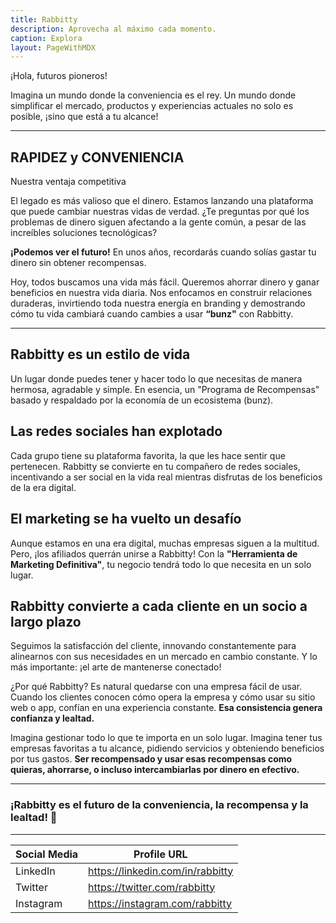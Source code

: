 ```yaml
---
title: Rabbitty
description: Aprovecha al máximo cada momento.
caption: Explora
layout: PageWithMDX
---
```


¡Hola, futuros pioneros!

Imagina un mundo donde la conveniencia es el rey. Un mundo donde simplificar el mercado, productos y experiencias actuales no solo es posible, ¡sino que está a tu alcance!

---

## RAPIDEZ y CONVENIENCIA
Nuestra ventaja competitiva

El legado es más valioso que el dinero. Estamos lanzando una plataforma que puede cambiar nuestras vidas de verdad. ¿Te preguntas por qué los problemas de dinero siguen afectando a la gente común, a pesar de las increíbles soluciones tecnológicas?

**¡Podemos ver el futuro!** En unos años, recordarás cuando solías gastar tu dinero sin obtener recompensas.

Hoy, todos buscamos una vida más fácil. Queremos ahorrar dinero y ganar beneficios en nuestra vida diaria. Nos enfocamos en construir relaciones duraderas, invirtiendo toda nuestra energía en branding y demostrando cómo tu vida cambiará cuando cambies a usar **“bunz"** con Rabbitty.

---

## Rabbitty es un estilo de vida

Un lugar donde puedes tener y hacer todo lo que necesitas de manera hermosa, agradable y simple. En esencia, un "Programa de Recompensas" basado y respaldado por la economía de un ecosistema (bunz).

## Las redes sociales han explotado

Cada grupo tiene su plataforma favorita, la que les hace sentir que pertenecen. Rabbitty se convierte en tu compañero de redes sociales, incentivando a ser social en la vida real mientras disfrutas de los beneficios de la era digital.

## El marketing se ha vuelto un desafío

Aunque estamos en una era digital, muchas empresas siguen a la multitud. Pero, ¡los afiliados querrán unirse a Rabbitty! Con la **"Herramienta de Marketing Definitiva"**, tu negocio tendrá todo lo que necesita en un solo lugar.

## Rabbitty convierte a cada cliente en un socio a largo plazo

Seguimos la satisfacción del cliente, innovando constantemente para alinearnos con sus necesidades en un mercado en cambio constante. Y lo más importante: ¡el arte de mantenerse conectado!

¿Por qué Rabbitty? Es natural quedarse con una empresa fácil de usar. Cuando los clientes conocen cómo opera la empresa y cómo usar su sitio web o app, confían en una experiencia constante. **Esa consistencia genera confianza y lealtad.**

Imagina gestionar todo lo que te importa en un solo lugar. Imagina tener tus empresas favoritas a tu alcance, pidiendo servicios y obteniendo beneficios por tus gastos. **Ser recompensado y usar esas recompensas como quieras, ahorrarse, o incluso intercambiarlas por dinero en efectivo.**

---

### ¡Rabbitty es el futuro de la conveniencia, la recompensa y la lealtad! 🚀

---


| Social Media | Profile URL                     |
| ------------ | ------------------------------- |
| LinkedIn     | https://linkedin.com/in/rabbitty |
| Twitter      | https://twitter.com/rabbitty     |
| Instagram    | https://instagram.com/rabbitty   |
